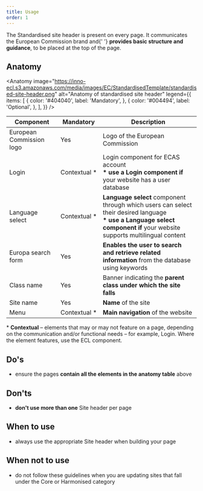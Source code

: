 ```yaml
---
title: Usage
order: 1
---
```



<Paragraph size="lead">
  The Standardised site header is present on every page. It communicates the
  European Commission brand and{' '}
  <strong>provides basic structure and guidance</strong>, to be placed at the
  top of the page.
</Paragraph>

## Anatomy

<Anatomy
  image="https://inno-ecl.s3.amazonaws.com/media/images/EC/StandardisedTemplate/standardised-site-header.png"
  alt="Anatomy of standardised site header"
  legend={{
    items: [
      {
        color: '#404040',
        label: 'Mandatory',
      },
      {
        color: '#004494',
        label: 'Optional',
      },
    ],
  }}
/>

| Component                | Mandatory          | Description                                                                                                                                                                                |
| ------------------------ | ------------------ | ------------------------------------------------------------------------------------------------------------------------------------------------------------------------------------------ |
| European Commission logo | Yes                | Logo of the European Commission                                                                                                                                                            |
| Login                    | Contextual&nbsp;\* | Login component for ECAS account<br /><strong>\* use a Login component if</strong> your website has a user database                                                                        |
| Language select          | Contextual&nbsp;\* | **Language select** component through which users can select their desired language<br /><strong>\* use a Language select component if</strong> your website supports multilingual content |
| Europa search form       | Yes                | **Enables the user to search and retrieve related information** from the database using keywords                                                                                           |
| Class name               | Yes                | Banner indicating the **parent class under which the site falls**                                                                                                                          |
| Site name                | Yes                | **Name** of the site                                                                                                                                                                       |
| Menu                     | Contextual&nbsp;\* | **Main navigation** of the website                                                                                                                                                         |

<Paragraph size="s">
  * <strong>Contextual</strong> – elements that may or may not feature on a
  page, depending on the communication and/or functional needs – for example,
  Login. Where the element features, use the ECL component.
</Paragraph>

## Do's

- ensure the pages **contain all the elements in the anatomy table** above

## Don'ts

- **don't use more than one** Site header per page

## When to use

- always use the appropriate Site header when building your page

## When not to use

- do not follow these guidelines when you are updating sites that fall under the <Link to="/ec/core-template/">Core</Link> or <Link to="/ec/harmonised-templates/group1/">Harmonised</Link> category
